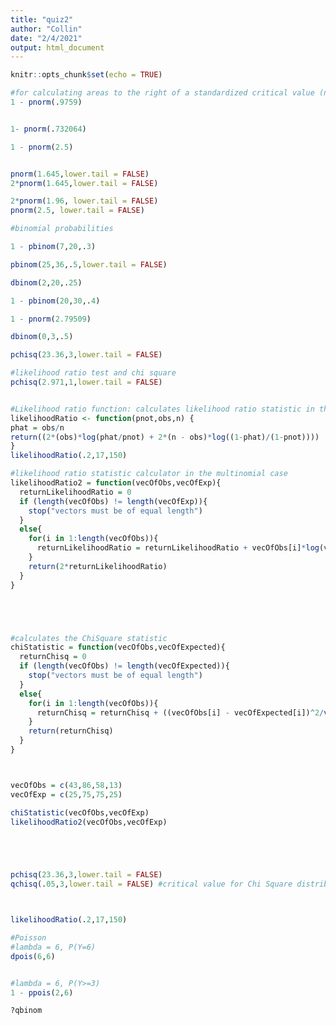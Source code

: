 ```yaml
---
title: "quiz2"
author: "Collin"
date: "2/4/2021"
output: html_document
---
```


```r
knitr::opts_chunk$set(echo = TRUE)
```

```r

#for calculating areas to the right of a standardized critical value (normal distribution)
1 - pnorm(.9759)


1- pnorm(.732064)

1 - pnorm(2.5)


pnorm(1.645,lower.tail = FALSE)
2*pnorm(1.645,lower.tail = FALSE)

2*pnorm(1.96, lower.tail = FALSE)
pnorm(2.5, lower.tail = FALSE)
```

```r
#binomial probabilities

1 - pbinom(7,20,.3)

pbinom(25,36,.5,lower.tail = FALSE)

dbinom(2,20,.25)

1 - pbinom(20,30,.4)

1 - pnorm(2.79509)

dbinom(0,3,.5)

pchisq(23.36,3,lower.tail = FALSE)

```


```r
#likelihood ratio test and chi square
pchisq(2.971,1,lower.tail = FALSE)


#Likelihood ratio function: calculates likelihood ratio statistic in the binomial case
likelihoodRatio <- function(pnot,obs,n) {
phat = obs/n
return((2*(obs)*log(phat/pnot) + 2*(n - obs)*log((1-phat)/(1-pnot))))
}
likelihoodRatio(.2,17,150)

#likelihood ratio statistic calculator in the multinomial case
likelihoodRatio2 = function(vecOfObs,vecOfExp){
  returnLikelihoodRatio = 0
  if (length(vecOfObs) != length(vecOfExp)){
    stop("vectors must be of equal length")
  }
  else{
    for(i in 1:length(vecOfObs)){
      returnLikelihoodRatio = returnLikelihoodRatio + vecOfObs[i]*log(vecOfObs[i]/vecOfExp[i])
    }
    return(2*returnLikelihoodRatio)
  }
}





#calculates the ChiSquare statistic
chiStatistic = function(vecOfObs,vecOfExpected){
  returnChisq = 0
  if (length(vecOfObs) != length(vecOfExpected)){
    stop("vectors must be of equal length")
  }
  else{
    for(i in 1:length(vecOfObs)){
      returnChisq = returnChisq + ((vecOfObs[i] - vecOfExpected[i])^2/vecOfExpected[i])
    }
    return(returnChisq)
  }
}



vecOfObs = c(43,86,58,13)
vecOfExp = c(25,75,75,25)

chiStatistic(vecOfObs,vecOfExp)
likelihoodRatio2(vecOfObs,vecOfExp)





pchisq(23.36,3,lower.tail = FALSE)
qchisq(.05,3,lower.tail = FALSE) #critical value for Chi Square distribution with 2 degrees of freedom



likelihoodRatio(.2,17,150)


```


```r
#Poisson
#lambda = 6, P(Y=6)
dpois(6,6)


#lambda = 6, P(Y>=3)
1 - ppois(2,6)

?qbinom

```

